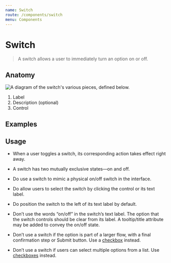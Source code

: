 ```yaml
---
name: Switch
route: /components/switch
menu: Components
---
```



# Switch

> A switch allows a user to immediately turn an option on or off.

## Anatomy

![A diagram of the switch's various pieces, defined below.](../assets/anatomy_switch.png)

1. Label
2. Description (optional)
3. Control

## Examples

<Playground>
	<Switch label="Switch"></Switch>
</Playground>

## Usage

- When a user toggles a switch, its corresponding action takes effect right away.
- A switch has two mutually exclusive states&mdash;on and off.

- Do use a switch to mimic a physical on/off switch in the interface.
- Do allow users to select the switch by clicking the control or its text label.
- Do position the switch to the left of its text label by default.

- Don’t use the words “on/off” in the switch’s text label. The option that the switch controls should be clear from its label. A tooltip/title attribute may be added to convey the on/off state.
- Don’t use a switch if the option is part of a larger flow, with a final confirmation step or Submit button. Use a [checkbox](checkbox) instead.
- Don’t use a switch if users can select multiple options from a list. Use [checkboxes](checkbox) instead.

